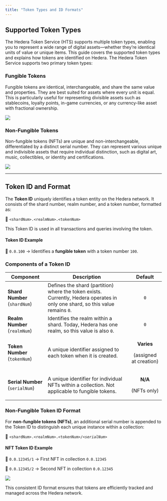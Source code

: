 ```yaml
---
title: "Token Types and ID Formats"
---
```



## Supported Token Types

The Hedera Token Service (HTS) supports multiple token types, enabling you to represent a wide range of digital assets—whether they’re identical units of value or unique items. This guide covers the supported token types and explains how tokens are identified on Hedera. The Hedera Token Service supports two primary token types:

### **Fungible Tokens**

Fungible tokens are identical, interchangeable, and share the same value and properties. They are best suited for assets where every unit is equal. This is particularly useful for representing divisible assets such as stablecoins, loyalty points, in-game currencies, or any currency-like asset with fractional ownership.

<Frame>
  <img src="/images/core-concepts/tokens/hedera-token-service-hts-native-tokenization/token-types-and-id-formats/token-types-and-id-formats-1.png" />
</Frame>

### **Non-Fungible Tokens**

Non-fungible tokens (NFTs) are unique and non-interchangeable, differentiated by a distinct serial number. They can represent various unique and indivisible assets that require individual distinction, such as digital art, music, collectibles, or identity and certifications.

<Frame>
  <img src="/images/core-concepts/tokens/hedera-token-service-hts-native-tokenization/token-types-and-id-formats/token-types-and-id-formats-2.png" />
</Frame>

***

## Token ID and Format

The **Token ID** uniquely identifies a token entity on the Hedera network. It consists of the shard number, realm number, and a token number, formatted as:

📌 `<shardNum>.<realmNum>.<tokenNum>`

This Token ID is used in all transactions and queries involving the token.

#### **Token ID Example**

📌 `0.0.100` → Identifies a **fungible token** with a token number `100`.

### Components of a Token ID

<table><thead><tr><th>Component</th><th>Description</th><th align="center">Default</th></tr></thead><tbody><tr><td><strong>Shard Number</strong> (<code>shardNum</code>)</td><td>Defines the shard (partition) where the token exists. Currently, Hedera operates in only one shard, so this value remains <code>0</code>. </td><td align="center"><code>0</code></td></tr><tr><td><strong>Realm Number</strong> (<code>realmNum</code>)</td><td>Identifies the realm within a shard. Today, Hedera has one realm, so this value is also <code>0</code>.</td><td align="center"><code>0</code></td></tr><tr><td><strong>Token Number</strong> (<code>tokenNum</code>)</td><td>A unique identifier assigned to each token when it is created.</td><td align="center"><p><strong>Varies</strong></p><p>(assigned at creation)</p></td></tr><tr><td><strong>Serial Number</strong> (<code>serialNum</code>)</td><td>A unique identifier for individual NFTs within a collection. Not applicable to fungible tokens.</td><td align="center"><p><strong>N/A</strong> </p><p>(NFTs only)</p></td></tr></tbody></table>

### Non-Fungible Token ID Format

For **non-fungible tokens (NFTs)**, an additional serial number is appended to the Token ID to distinguish each unique instance within a collection:

📌 `<shardNum>.<realmNum>.<tokenNum>/`*`<serialNum>`*

#### **NFT Token ID Example**

📌 `0.0.12345/1` → First NFT in collection `0.0.12345`

📌 `0.0.12345/2` → Second NFT in collection `0.0.12345`

<Frame>
  <img src="/images/core-concepts/tokens/hedera-token-service-hts-native-tokenization/token-types-and-id-formats/token-types-and-id-formats-3.png" />
</Frame>

This consistent ID format ensures that tokens are efficiently tracked and managed across the Hedera network.
